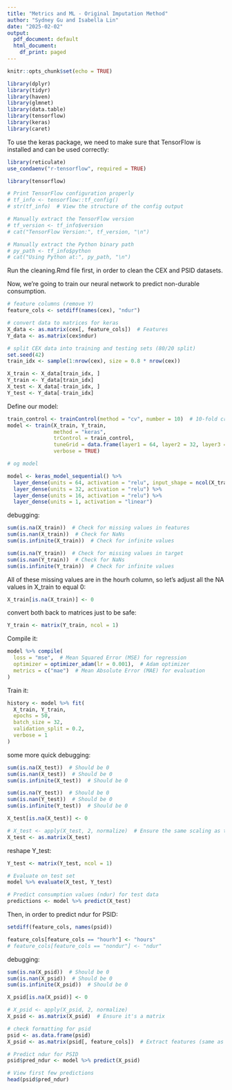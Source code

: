```yaml
---
title: "Metrics and ML - Original Imputation Method"
author: "Sydney Gu and Isabella Lin"
date: "2025-02-02"
output:
  pdf_document: default
  html_document:
    df_print: paged
---
```



```r
knitr::opts_chunk$set(echo = TRUE)
```

```r
library(dplyr)
library(tidyr)
library(haven)
library(glmnet)
library(data.table)
library(tensorflow)
library(keras)
library(caret)
```
To use the keras package, we need to make sure that TensorFlow is installed and can be used correctly:
```r
library(reticulate)
use_condaenv("r-tensorflow", required = TRUE)

library(tensorflow)

# Print TensorFlow configuration properly
# tf_info <- tensorflow::tf_config()
# str(tf_info)  # View the structure of the config output

# Manually extract the TensorFlow version
# tf_version <- tf_info$version
# cat("TensorFlow Version:", tf_version, "\n")

# Manually extract the Python binary path
# py_path <- tf_info$python
# cat("Using Python at:", py_path, "\n")

```


Run the cleaning.Rmd file first, in order to clean the CEX and PSID datasets.

Now, we're going to train our neural network to predict non-durable consumption.
```r
# feature columns (remove Y)
feature_cols <- setdiff(names(cex), "ndur")

# convert data to matrices for keras
X_data <- as.matrix(cex[, feature_cols])  # Features
Y_data <- as.matrix(cex$ndur) 

# split CEX data into training and testing sets (80/20 split)
set.seed(42)
train_idx <- sample(1:nrow(cex), size = 0.8 * nrow(cex))

X_train <- X_data[train_idx, ]
Y_train <- Y_data[train_idx]
X_test <- X_data[-train_idx, ]
Y_test <- Y_data[-train_idx]
```

Define our model:
```r
train_control <- trainControl(method = "cv", number = 10)  # 10-fold cross-validation
model <- train(X_train, Y_train, 
               method = "keras", 
               trControl = train_control,
               tuneGrid = data.frame(layer1 = 64, layer2 = 32, layer3 = 16, activation = "relu"),
               verbose = TRUE)
```
```r
# og model

model <- keras_model_sequential() %>%
  layer_dense(units = 64, activation = "relu", input_shape = ncol(X_train)) %>%
  layer_dense(units = 32, activation = "relu") %>%
  layer_dense(units = 16, activation = "relu") %>%
  layer_dense(units = 1, activation = "linear") 
```




debugging:
```r
sum(is.na(X_train))  # Check for missing values in features
sum(is.nan(X_train))  # Check for NaNs
sum(is.infinite(X_train))  # Check for infinite values

sum(is.na(Y_train))  # Check for missing values in target
sum(is.nan(Y_train))  # Check for NaNs
sum(is.infinite(Y_train))  # Check for infinite values
```
All of these missing values are in the hourh column, so let's adjust all the NA values in X_train to equal 0:
```r
X_train[is.na(X_train)] <- 0
```

convert both back to matrices just to be safe:
```r
Y_train <- matrix(Y_train, ncol = 1)
```


Compile it:
```r
model %>% compile(
  loss = "mse",  # Mean Squared Error (MSE) for regression
  optimizer = optimizer_adam(lr = 0.001),  # Adam optimizer
  metrics = c("mae")  # Mean Absolute Error (MAE) for evaluation
)
```

Train it:
```r
history <- model %>% fit(
  X_train, Y_train,
  epochs = 50,
  batch_size = 32,
  validation_split = 0.2,
  verbose = 1
)
```

some more quick debugging:
```r
sum(is.na(X_test))  # Should be 0
sum(is.nan(X_test))  # Should be 0
sum(is.infinite(X_test))  # Should be 0

sum(is.na(Y_test))  # Should be 0
sum(is.nan(Y_test))  # Should be 0
sum(is.infinite(Y_test))  # Should be 0
```
```r
X_test[is.na(X_test)] <- 0
```
```r
# X_test <- apply(X_test, 2, normalize)  # Ensure the same scaling as training
X_test <- as.matrix(X_test)
```

reshape Y_test:
```r
Y_test <- matrix(Y_test, ncol = 1)
```


```r
# Evaluate on test set
model %>% evaluate(X_test, Y_test)
```

```r
# Predict consumption values (ndur) for test data
predictions <- model %>% predict(X_test)
```

Then, in order to predict ndur for PSID:
```r
setdiff(feature_cols, names(psid))
```
```r
feature_cols[feature_cols == "hourh"] <- "hours"
# feature_cols[feature_cols == "nondur"] <- "ndur"
```

debugging:
```r
sum(is.na(X_psid))  # Should be 0
sum(is.nan(X_psid))  # Should be 0
sum(is.infinite(X_psid))  # Should be 0
```
```r
X_psid[is.na(X_psid)] <- 0
```

```r
# X_psid <- apply(X_psid, 2, normalize)
X_psid <- as.matrix(X_psid)  # Ensure it's a matrix
```


```r
# check formatting for psid
psid <- as.data.frame(psid)
X_psid <- as.matrix(psid[, feature_cols])  # Extract features (same as CEX)
```
```r
# Predict ndur for PSID
psid$pred_ndur <- model %>% predict(X_psid)

# View first few predictions
head(psid$pred_ndur)
```


